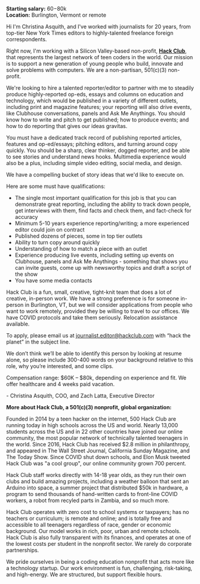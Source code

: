 **Starting salary:** $60-$80k  
**Location:** Burlington, Vermont or remote

Hi I'm Christina Asquith, and I've worked with journalists for 20 years, from top-tier New York Times editors to highly-talented freelance foreign correspondents. 

Right now, I'm working with a Silicon Valley-based non-profit, **[Hack Club](https://hackclub.com)**, that represents the largest network of teen coders in the world. Our mission is to support a new generation of young people who build, innovate and solve problems with computers. We are a non-partisan, 501(c)(3) non-profit.
 
We're looking to hire a talented reporter/editor to partner with me to steadily produce highly-reported op-eds, essays and columns on education and technology, which would be published in a variety of different outlets, including print and magazine features; your reporting will also drive events, like Clubhouse conversations, panels and Ask Me Anythings. You should know how to write and pitch to get published; how to produce events; and how to do reporting that gives our ideas gravitas. 
 
You must have a dedicated track record of publishing reported articles, features and op-ed/essays; pitching editors, and turning around copy quickly. You should be a sharp, clear thinker, dogged reporter, and be able to see stories and understand news hooks. Multimedia experience would also be a plus, including simple video editing, social media, and design.

We have a compelling bucket of story ideas that we'd like to execute on.  

Here are some must have qualifications: 

- The single most important qualification for this job is that you can demonstrate great reporting, including the ability to track down people, get interviews with them, find facts and check them, and fact-check for accuracy
- Minimum 5-10 years experience reporting/writing; a more experienced editor could join on contract
- Published dozens of pieces, some in top tier outlets
- Ability to turn copy around quickly
- Understanding of how to match a piece with an outlet
- Experience producing live events, including setting up events on Clubhouse, panels and Ask Me Anythings - something that shows you can invite guests, come up with newsworthy topics and draft a script of the show
- You have some media contacts

Hack Club is a fun, small, creative, tight-knit team that does a lot of creative, in-person work. We have a strong preference is for someone in-person in Burlington, VT, but we will consider applications from people who want to work remotely, provided they be willing to travel to our offices. We have COVID protocols and take them seriously. Relocation assistance available.

To apply, please email us at journalist.editor@hackclub.com with “hack the planet” in the subject line. 

We don’t think we’ll be able to identify this person by looking at resume alone, so please include 300-400 words on your background relative to this role, why you’re interested, and some clips.

Compensation range: $60K – $80k, depending on experience and fit. We offer healthcare and 4 weeks paid vacation.


\- Christina Asquith, COO, and Zach Latta, Executive Director
 

**More about Hack Club, a 501(c)(3) nonprofit, global organization:**

Founded in 2014 by a teen hacker on the internet, 500 Hack Club are running today in high schools across the US and world. Nearly 13,000 students across the US and in 22 other countries have joined our online community, the most popular network of technically talented teenagers in the world. Since 2016, Hack Club has received $2.8 million in philanthropy, and appeared in The Wall Street Journal, California Sunday Magazine, and The Today Show. Since COVID shut down schools, and Elon Musk tweeted Hack Club was "a cool group", our online community grown 700 percent.

Hack Club staff works directly with 14-18 year olds, as they run their own clubs and build amazing projects, including a weather balloon that sent an Arduino into space, a summer project that distributed $50k in hardware, a program to send thousands of hand-written cards to front-line COVID workers, a robot from recyled parts in Zambia, and so much more.

Hack Club operates with zero cost to school systems or taxpayers; has no teachers or curriculum; is remote and online; and is totally free and accessible to all teenagers regardless of race, gender or economic background. Our model works in rich, poor, urban and remote schools. Hack Club is also fully transparent with its finances, and operates at one of the lowest costs per student in the nonprofit sector. We rarely do corporate partnerships. 

We pride ourselves in being a coding education nonprofit that acts more like a technology startup. Our work environment is fun, challenging, risk-taking, and high-energy. We are structured, but support flexible hours.

